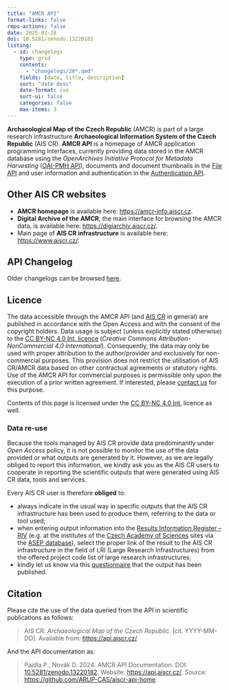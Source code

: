 ```yaml
---
title: "AMCR API"
format-links: false
repo-actions: false
date: 2025-03-28
doi: 10.5281/zenodo.13220182
listing: 
  - id: changelogs
    type: grid
    contents: 
      - "changelogs/20*.qmd"
    fields: [date, title, description]
    sort: "date desc"
    date-format: iso
    sort-ui: false
    categories: false
    max-items: 3
---
```


<!-- ::: {.callout-important}

## Webpage Under Construction

We appreciate your interest in our website. 
Please be advised that this page is currently under construction and we are working to improve your experience and will have it up and running shortly. 
Thank you for your patience and understanding. 
If you have any questions or need assistance, please [contact us](about/index.qmd).

::: -->


**Archaeological Map of the Czech Republic** (AMCR) is part of a large research infrastructure **Archaeological Information System of the Czech Republic** (AIS CR).
**AMCR API** is a homepage of AMCR application programming interfaces, currently providing data stored in the AMCR database using the *OpenArchives Initiative Protocol for Metadata Harvesting* ([OAI-PMH API](/oai-pmh/index.qmd)), documents and document thumbnails in the [File API](/file-api/index.qmd) and user information and authentication in the [Authentication API](/auth-api/index.qmd).

::: {.callout-note}

## Other AIS CR websites

- **AMCR homepage** is available here: [https://amcr-info.aiscr.cz](https://amcr-info.aiscr.cz){.external}.
- **Digital Archive of the AMCR**, the main interface for browsing the AMCR data, is available here: [https://digiarchiv.aiscr.cz/](https://digiarchiv.aiscr.cz/){.external}.
- Main page of **AIS CR infrastructure** is available here: [https://www.aiscr.cz/](https://www.aiscr.cz/){.external}.

:::

## API Changelog

::: {#changelogs}

:::

Older changelogs can be browsed [here](/changelogs/index.qmd).


## Licence

The data accessible through the AMCR API (and [AIS CR](https://www.aiscr.cz/){.external} in general) are published in accordance with the Open Access and with the consent of the copyright holders. 
Data usage is subject (unless explicitly stated otherwise) to the [CC BY-NC 4.0 Int. licence](https://creativecommons.org/licenses/by-nc/4.0/){.external} (*Creative Commons Attribution-NonCommercial 4.0 International*). 
Consequently, the data may only be used with proper attribution to the author/provider and exclusively for non-commercial purposes. 
This provision does not restrict the utilisation of AIS CR/AMCR data based on other contractual agreements or statutory rights. 
Use of the AMCR API for commercial purposes is permissible only upon the execution of a prior written agreement. 
If interested, please [contact us](about/index.qmd) for this purpose.

Contents of this page is licensed under the [CC BY-NC 4.0 Int.](https://creativecommons.org/licenses/by-nc/4.0/){.external} licence as well.

### Data re-use 

Because the tools managed by AIS CR provide data predominantly under *Open Access* policy, it is not possible to monitor the use of the data provided or what outputs are generated by it. 
However, as we are legally obliged to report this information, we kindly ask you as the AIS CR users to cooperate in reporting the scientific outputs that were generated using AIS CR data, tools and services.

Every AIS CR user is therefore **obliged** to:

- always indicate in the usual way in specific outputs that the AIS CR infrastructure has been used to produce them, referring to the data or tool used;
- when entering output information into the [Results Information Register -- RIV](https://www.isvavai.cz/riv){.external} (e.g. at the institutes of the [Czech Academy of Sciences](https://www.avcr.cz/){.external} sites via the [ASEP database](https://asep.lib.cas.cz/){.external}), select the proper link of the result to the AIS CR infrastructure in the field of LRI (Large Research Infrastructures) from the offered project code list of large research infrastructures;
- kindly let us know via this [questionnaire](https://www.aiscr.cz/vystupy){.external} that the output has been published.


## Citation

Please cite the use of the data queried from the API in scientific publications as follows:

> AIS CR: *Archaeological Map of the Czech Republic.* [cit. YYYY-MM-DD]. Available from: [https://api.aiscr.cz/](https://api.aiscr.cz/)

And the API documentation as:

> Pajdla P., Novák D. 2024: AMCR API Documentation. DOI: [10.5281/zenodo.13220182](https://zenodo.org/doi/10.5281/zenodo.13220182). Website: [https://api.aiscr.cz/](https://api.aiscr.cz). Source: [https://github.com/ARUP-CAS/aiscr-api-home](https://github.com/ARUP-CAS/aiscr-api-home).

